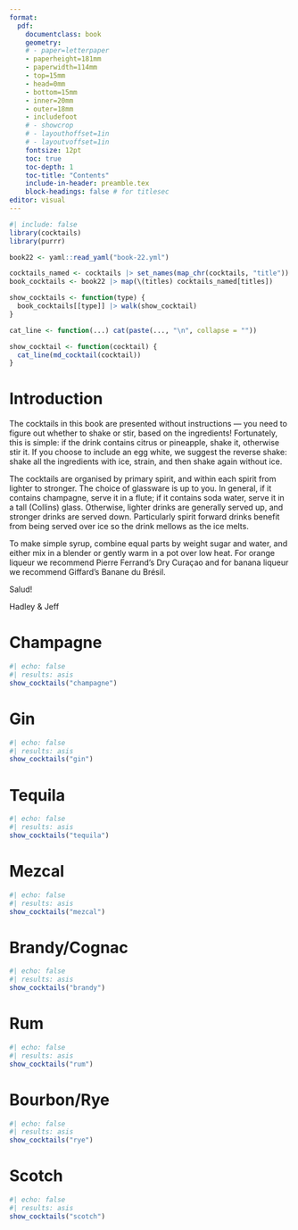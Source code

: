 ```yaml
---
format: 
  pdf:
    documentclass: book
    geometry: 
    # - paper=letterpaper
    - paperheight=181mm
    - paperwidth=114mm
    - top=15mm
    - head=0mm
    - bottom=15mm
    - inner=20mm
    - outer=18mm
    - includefoot
    # - showcrop
    # - layouthoffset=1in
    # - layoutvoffset=1in
    fontsize: 12pt
    toc: true
    toc-depth: 1
    toc-title: "Contents"
    include-in-header: preamble.tex
    block-headings: false # for titlesec
editor: visual
---
```


```r
#| include: false
library(cocktails)
library(purrr)

book22 <- yaml::read_yaml("book-22.yml")

cocktails_named <- cocktails |> set_names(map_chr(cocktails, "title"))
book_cocktails <- book22 |> map(\(titles) cocktails_named[titles])

show_cocktails <- function(type) {
  book_cocktails[[type]] |> walk(show_cocktail)
}

cat_line <- function(...) cat(paste(..., "\n", collapse = "")) 

show_cocktail <- function(cocktail) {
  cat_line(md_cocktail(cocktail))
}
```

# Introduction

\RaggedRight

The cocktails in this book are presented without instructions --- you need to figure out whether to shake or stir, based on the ingredients!
Fortunately, this is simple: if the drink contains citrus or pineapple, shake it, otherwise stir it.
If you choose to include an egg white, we suggest the reverse shake: shake all the ingredients with ice, strain, and then shake again without ice.

The cocktails are organised by primary spirit, and within each spirit from lighter to stronger.
The choice of glassware is up to you.
In general, if it contains champagne, serve it in a flute; if it contains soda water, serve it in a tall (Collins) glass.
Otherwise, lighter drinks are generally served up, and stronger drinks are served down.
Particularly spirit forward drinks benefit from being served over ice so the drink mellows as the ice melts.

To make simple syrup, combine equal parts by weight sugar and water, and either mix in a blender or gently warm in a pot over low heat.
For orange liqueur we recommend Pierre Ferrand's Dry Curaçao and for banana liqueur we recommend Giffard's Banane du Brésil.

Salud!

Hadley & Jeff

# Champagne

```r
#| echo: false
#| results: asis
show_cocktails("champagne")
```

# Gin

```r
#| echo: false
#| results: asis
show_cocktails("gin")
```

# Tequila

```r
#| echo: false
#| results: asis
show_cocktails("tequila")
```

# Mezcal

```r
#| echo: false
#| results: asis
show_cocktails("mezcal")
```

# Brandy/Cognac

```r
#| echo: false
#| results: asis
show_cocktails("brandy")
```

# Rum

```r
#| echo: false
#| results: asis
show_cocktails("rum")
```

# Bourbon/Rye

```r
#| echo: false
#| results: asis
show_cocktails("rye")
```

# Scotch

```r
#| echo: false
#| results: asis
show_cocktails("scotch")
```

```{=tex}
\cleardoublepage
\myindexfont
\printindex
\printindex[names]
```
